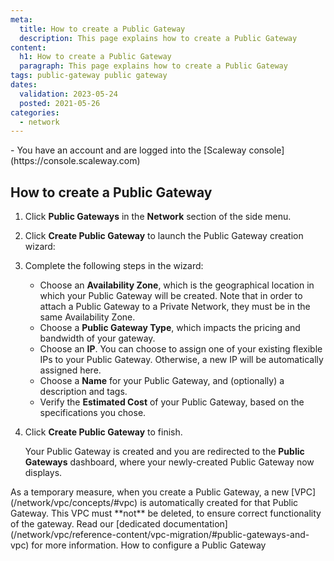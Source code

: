 ```yaml
---
meta:
  title: How to create a Public Gateway
  description: This page explains how to create a Public Gateway
content:
  h1: How to create a Public Gateway
  paragraph: This page explains how to create a Public Gateway
tags: public-gateway public gateway
dates:
  validation: 2023-05-24
  posted: 2021-05-26
categories:
  - network
---
```


<Macro id="network-public-gateways" />

<Macro id="iam-requirements" />

<Message type="requirement">
  - You have an account and are logged into the [Scaleway console](https://console.scaleway.com)
</Message>

## How to create a Public Gateway

1. Click **Public Gateways** in the **Network** section of the side menu.
2. Click **Create Public Gateway** to launch the Public Gateway creation wizard:
    <Lightbox src="scaleway-vpc-gw-wiz1.webp" alt="" />
3. Complete the following steps in the wizard: 
    - Choose an **Availability Zone**, which is the geographical location in which your Public Gateway will be created. Note that in order to attach a Public Gateway to a Private Network, they must be in the same Availability Zone.
    - Choose a **Public Gateway Type**, which impacts the pricing and bandwidth of your gateway.
    - Choose an **IP**. You can choose to assign one of your existing flexible IPs to your Public Gateway. Otherwise, a new IP will be automatically assigned here. 
    - Choose a **Name** for your Public Gateway, and (optionally) a description and tags.
    - Verify the **Estimated Cost** of your Public Gateway, based on the specifications you chose.
4. Click **Create Public Gateway** to finish. 

    Your Public Gateway is created and you are redirected to the **Public Gateways** dashboard, where your newly-created Public Gateway now displays.

<Message type="note">
As a temporary measure, when you create a Public Gateway, a new [VPC](/network/vpc/concepts/#vpc) is automatically created for that Public Gateway. This VPC must **not** be deleted, to ensure correct functionality of the gateway. Read our [dedicated documentation](/network/vpc/reference-content/vpc-migration/#public-gateways-and-vpc) for more information.
</Message>


<Navigation title="See Also">
  <NextButton to="/network/public-gateways/how-to/configure-a-public-gateway/">How to configure a Public Gateway</NextButton>
</Navigation>
